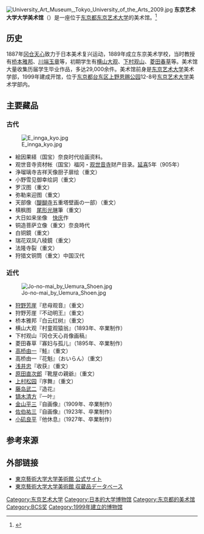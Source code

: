[[File:University_Art_Museum,_Tokyo_University_of_the_Arts_2009.jpg|thumb]]
'''东京艺术大学大学美术馆'''（{{lang-ja|東京藝術大学大学美術館}}）是一座位于[[东京都|东京都]][[东京艺术大学|东京艺术大学]]的美术馆。<ref>{{PDFlink|[https://www.geidai.ac.jp/kisoku_koukai/pdf/p20070509_225.pdf 東京芸術大学大学美術館規則]}}</ref>

== 历史 ==
1887年[[冈仓天心|冈仓天心]]致力于日本美术复兴运动，1889年成立东京美术学校，当时教授有[[桥本雅邦|桥本雅邦]]、[[川端玉章|川端玉章]]等，初期学生有[[横山大观|横山大观]]、[[下村观山|下村观山]]、[[菱田春草|菱田春草]]等。美术馆大量收集历届学生毕业作品，多达29,000余件。美术馆前身是[[东京艺术大学|东京艺术大学]]美术学部，1999年建成开馆，位于[[东京都|东京都]][[台东区|台东区]][[上野恩赐公园|上野恩赐公园]]12-8号[[东京艺术大学|东京艺术大学]]美术学部内。

==主要藏品==
===古代===
[[File:E_innga_kyo.jpg|thumb]]
* 絵因果経（国宝）奈良时代绘画资料。
* 观世音寺资材帐（国宝）福冈・[[观世音寺|观世音寺]]财产目录。[[延喜|延喜]]5年（905年）
* 浄瑠璃寺吉祥天像厨子扉绘（重文）
* 小野雪见御幸绘詞（重文）
* 罗汉图（重文）
* 弥勒来迎图（重文）
* 天部像（[[醍醐寺|醍醐寺]]五重塔壁画の一部）（重文）
* 槙枫图　[[尾形光琳|尾形光琳]]筆（重文）
* 大日如来坐像　[[快庆|快庆]]作
* 铜造菩萨立像（重文）奈良時代
* 白铜鏡（重文）
* 瑞花双凤八稜鏡（重文）
* 法隆寺裂（重文）
* 狩猎文铜筒（重文）中国汉代

===近代===
[[File:Jo-no-mai_by_Uemura_Shoen.jpg|thumb]]
* [[狩野芳崖|狩野芳崖]]『悲母观音』（重文）
* 狩野芳崖『不动明王』（重文）
* 桥本雅邦『白云红树』（重文）
* 横山大观『村童观猿翁』（1893年、卒業制作）
* 下村观山『冈仓天心肖像画稿』
* 菱田春草『寡妇与孤儿』（1895年、卒業制作）
* [[高桥由一|高桥由一]]『鮭』（重文）
* 高桥由一『花魁』（おいらん）（重文）
* [[浅井忠|浅井忠]]『收获』（重文）
* [[原田直次郎|原田直次郎]]『靴屋の親爺』（重文）
* [[上村松园|上村松园]]『序舞』（重文）
* [[藤岛武二|藤岛武二]]『造花』
* [[镝木清方|镝木清方]]『一叶』
* [[金山平三|金山平三]]『自画像』（1909年、卒業制作）
* [[佐伯祐三|佐伯祐三]]『自画像』（1923年、卒業制作）
* [[小矶良平|小矶良平]]『他休息』（1927年、卒業制作）

== 参考来源 ==
{{Reflist}}

== 外部链接 ==
{{Commonscat|University Art Museum, Tokyo University of the Arts}}
* [https://www.geidai.ac.jp/museum/ 東京藝術大学大学美術館 公式サイト] {{Wayback|url=https://www.geidai.ac.jp/museum/ |date=20220131164632 }}
* [https://jmapps.ne.jp/geidai/ 東京藝術大学大学美術館 収蔵品データベース] {{Wayback|url=https://jmapps.ne.jp/geidai/ |date=20210425012936 }}

{{日本公立美术馆}}
{{normdaten}}
[[Category:东京艺术大学|Category:东京艺术大学]]
[[Category:日本的大学博物馆|Category:日本的大学博物馆]]
[[Category:东京都的美术馆|Category:东京都的美术馆]]
[[Category:BCS奖|Category:BCS奖]]
[[Category:1999年建立的博物馆|Category:1999年建立的博物馆]]